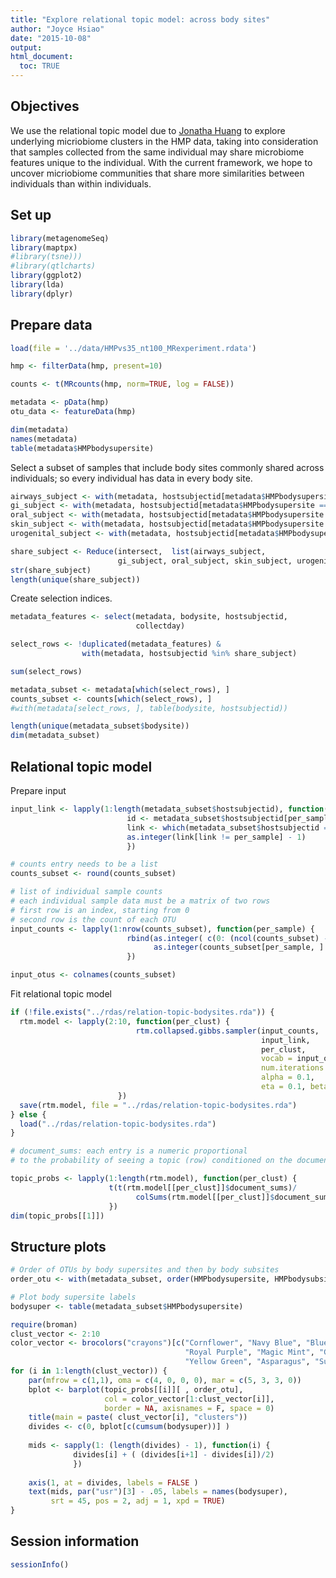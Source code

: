 ```yaml
---
title: "Explore relational topic model: across body sites"
author: "Joyce Hsiao"
date: "2015-10-08"
output: 
html_document:
  toc: TRUE
---
```


## Objectives

We use the relational topic model due to [Jonatha Huang](relational-topic) to explore
underlying micriobiome clusters in the HMP data, taking into consideration that samples collected from the same individual may share microbiome features unique to the individual. With the current framework, we hope to uncover micriobiome communities that share more similarities between individuals than within individuals.


[relational-topic]: Chang, Jonathan and Blei, David M. Relational Topic Models for Document Networks. Artificial intelligence and statistics. 2009.


## Set up

```r
library(metagenomeSeq)
library(maptpx)
#library(tsne)))
#library(qtlcharts)
library(ggplot2)
library(lda)
library(dplyr)
```


## Prepare data

```r
load(file = '../data/HMPvs35_nt100_MRexperiment.rdata')

hmp <- filterData(hmp, present=10)

counts <- t(MRcounts(hmp, norm=TRUE, log = FALSE))

metadata <- pData(hmp)
otu_data <- featureData(hmp)

dim(metadata)
names(metadata)
table(metadata$HMPbodysupersite)
```


Select a subset of samples that include body sites commonly shared across individuals; so every individual has data in every body site.

```r
airways_subject <- with(metadata, hostsubjectid[metadata$HMPbodysupersite == "Airways"])
gi_subject <- with(metadata, hostsubjectid[metadata$HMPbodysupersite == "Gastrointestinal_tract"])
oral_subject <- with(metadata, hostsubjectid[metadata$HMPbodysupersite == "Oral"])
skin_subject <- with(metadata, hostsubjectid[metadata$HMPbodysupersite == "Skin"])
urogenital_subject <- with(metadata, hostsubjectid[metadata$HMPbodysupersite == "Urogenital_tract"])

share_subject <- Reduce(intersect,  list(airways_subject, 
                        gi_subject, oral_subject, skin_subject, urogenital_subject))
str(share_subject)
length(unique(share_subject))
```

Create selection indices.

```r
metadata_features <- select(metadata, bodysite, hostsubjectid, 
                            collectday)

select_rows <- !duplicated(metadata_features) & 
                with(metadata, hostsubjectid %in% share_subject)

sum(select_rows)

metadata_subset <- metadata[which(select_rows), ]
counts_subset <- counts[which(select_rows), ]
#with(metadata[select_rows, ], table(bodysite, hostsubjectid))

length(unique(metadata_subset$bodysite))
dim(metadata_subset)
```

## Relational topic model

Prepare input

```r
input_link <- lapply(1:length(metadata_subset$hostsubjectid), function(per_sample) {
                          id <- metadata_subset$hostsubjectid[per_sample]
                          link <- which(metadata_subset$hostsubjectid == id)
                          as.integer(link[link != per_sample] - 1)
                          })

# counts entry needs to be a list 
counts_subset <- round(counts_subset)

# list of individual sample counts
# each individual sample data must be a matrix of two rows
# first row is an index, starting from 0
# second row is the count of each OTU
input_counts <- lapply(1:nrow(counts_subset), function(per_sample) {
                          rbind(as.integer( c(0: (ncol(counts_subset) - 1 ) ) ),
                                as.integer(counts_subset[per_sample, ] ) ) 
                          })

input_otus <- colnames(counts_subset)
```

Fit relational topic model

```r
if (!file.exists("../rdas/relation-topic-bodysites.rda")) {
  rtm.model <- lapply(2:10, function(per_clust) {
                            rtm.collapsed.gibbs.sampler(input_counts,
                                                        input_link,
                                                        per_clust,
                                                        vocab = input_otus,
                                                        num.iterations = 35,
                                                        alpha = 0.1, 
                                                        eta = 0.1, beta = 3)
                        })
  save(rtm.model, file = "../rdas/relation-topic-bodysites.rda")
} else {
  load("../rdas/relation-topic-bodysites.rda")  
}
```


```r
# document_sums: each entry is a numeric proportional
# to the probability of seeing a topic (row) conditioned on the document column

topic_probs <- lapply(1:length(rtm.model), function(per_clust) {
                      t(t(rtm.model[[per_clust]]$document_sums)/
                            colSums(rtm.model[[per_clust]]$document_sums))
                      })
dim(topic_probs[[1]])
```


## Structure plots

```r
# Order of OTUs by body supersites and then by body subsites
order_otu <- with(metadata_subset, order(HMPbodysupersite, HMPbodysubsite) )

# Plot body supersite labels
bodysuper <- table(metadata_subset$HMPbodysupersite)

require(broman)
clust_vector <- 2:10
color_vector <- brocolors("crayons")[c("Cornflower", "Navy Blue", "Blue Bell",
                                       "Royal Purple", "Magic Mint", "Green",
                                       "Yellow Green", "Asparagus", "Sunset Orange")]
for (i in 1:length(clust_vector)) {
    par(mfrow = c(1,1), oma = c(4, 0, 0, 0), mar = c(5, 3, 3, 0))
    bplot <- barplot(topic_probs[[i]][ , order_otu], 
                     col = color_vector[1:clust_vector[i]], 
                     border = NA, axisnames = F, space = 0)
    title(main = paste( clust_vector[i], "clusters"))
    divides <- c(0, bplot[c(cumsum(bodysuper))] )
    
    mids <- sapply(1: (length(divides) - 1), function(i) {
              divides[i] + ( (divides[i+1] - divides[i])/2)
              })
    
    axis(1, at = divides, labels = FALSE )
    text(mids, par("usr")[3] - .05, labels = names(bodysuper), 
         srt = 45, pos = 2, adj = 1, xpd = TRUE)
}
```



## Session information

```r
sessionInfo()
```